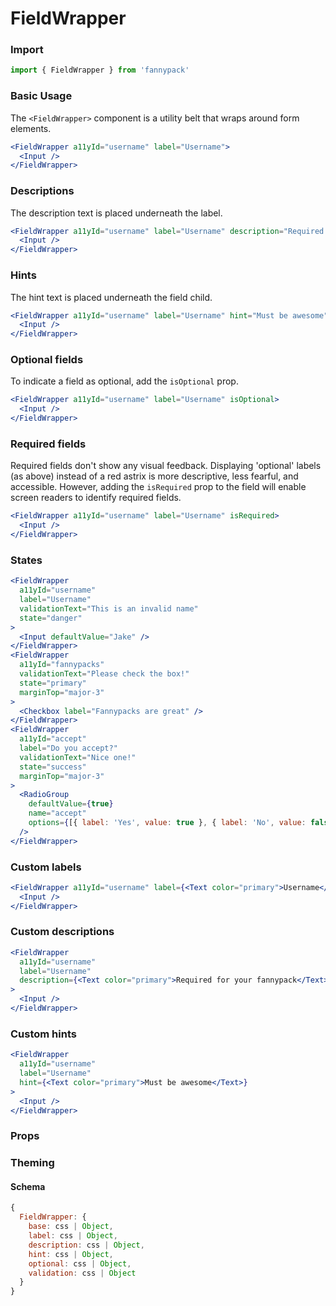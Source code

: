 
# FieldWrapper

### Import

```jsx
import { FieldWrapper } from 'fannypack'
```

### Basic Usage

The `<FieldWrapper>` component is a utility belt that wraps around form elements.

```.jsx
<FieldWrapper a11yId="username" label="Username">
  <Input />
</FieldWrapper>
```

### Descriptions

The description text is placed underneath the label.

```.jsx
<FieldWrapper a11yId="username" label="Username" description="Required for your fannypack">
  <Input />
</FieldWrapper>
```

### Hints

The hint text is placed underneath the field child.

```.jsx
<FieldWrapper a11yId="username" label="Username" hint="Must be awesome">
  <Input />
</FieldWrapper>
```

### Optional fields

To indicate a field as optional, add the `isOptional` prop.

```.jsx
<FieldWrapper a11yId="username" label="Username" isOptional>
  <Input />
</FieldWrapper>
```

### Required fields

Required fields don't show any visual feedback. Displaying 'optional' labels (as above) instead of a red astrix is more descriptive, less fearful, and accessible. However, adding the `isRequired` prop to the field will enable screen readers to identify required fields.

```.jsx
<FieldWrapper a11yId="username" label="Username" isRequired>
  <Input />
</FieldWrapper>
```

### States

```.jsx
<FieldWrapper
  a11yId="username"
  label="Username"
  validationText="This is an invalid name"
  state="danger"
>
  <Input defaultValue="Jake" />
</FieldWrapper>
<FieldWrapper
  a11yId="fannypacks"
  validationText="Please check the box!"
  state="primary"
  marginTop="major-3"
>
  <Checkbox label="Fannypacks are great" />
</FieldWrapper>
<FieldWrapper
  a11yId="accept"
  label="Do you accept?"
  validationText="Nice one!"
  state="success"
  marginTop="major-3"
>
  <RadioGroup
    defaultValue={true}
    name="accept"
    options={[{ label: 'Yes', value: true }, { label: 'No', value: false }]}
  />
</FieldWrapper>
```

### Custom labels

```.jsx
<FieldWrapper a11yId="username" label={<Text color="primary">Username</Text>}>
  <Input />
</FieldWrapper>
```

### Custom descriptions

```.jsx
<FieldWrapper
  a11yId="username"
  label="Username"
  description={<Text color="primary">Required for your fannypack</Text>}
>
  <Input />
</FieldWrapper>
```

### Custom hints

```.jsx
<FieldWrapper
  a11yId="username"
  label="Username"
  hint={<Text color="primary">Must be awesome</Text>}
>
  <Input />
</FieldWrapper>
```

### Props

<PropsTable component={FieldWrapper} />

### Theming

#### Schema

```jsx
{
  FieldWrapper: {
    base: css | Object,
    label: css | Object,
    description: css | Object,
    hint: css | Object,
    optional: css | Object,
    validation: css | Object
  }
}
```
